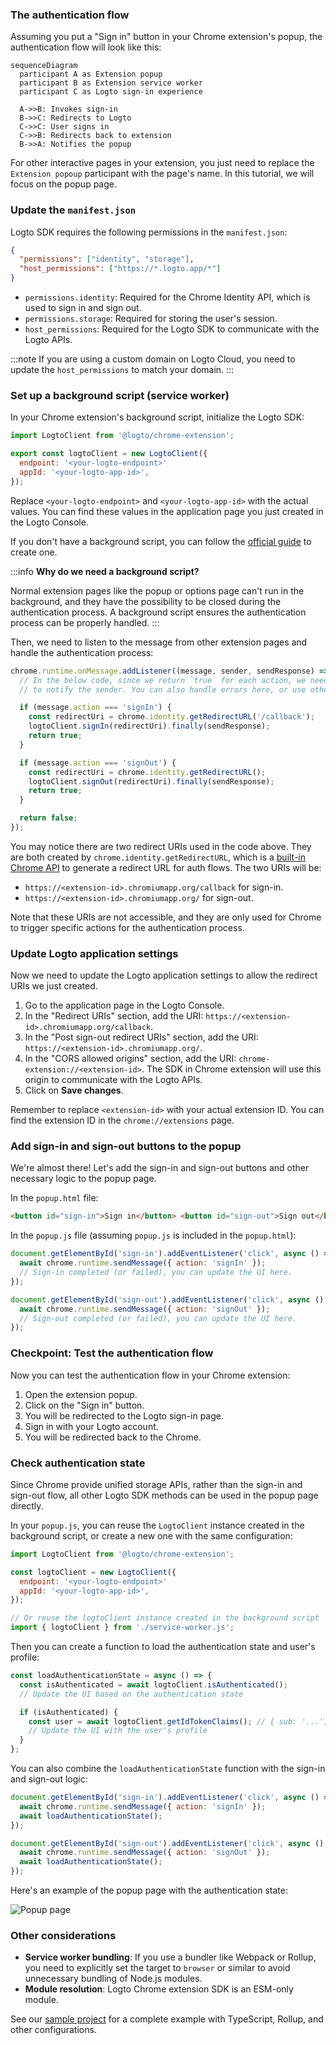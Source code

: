 ### The authentication flow

Assuming you put a "Sign in" button in your Chrome extension's popup, the authentication flow will look like this:

```mermaid
sequenceDiagram
  participant A as Extension popup
  participant B as Extension service worker
  participant C as Logto sign-in experience

  A->>B: Invokes sign-in
  B->>C: Redirects to Logto
  C->>C: User signs in
  C->>B: Redirects back to extension
  B->>A: Notifies the popup
```

For other interactive pages in your extension, you just need to replace the `Extension popoup` participant with the page's name. In this tutorial, we will focus on the popup page.

### Update the `manifest.json`

Logto SDK requires the following permissions in the `manifest.json`:

```json title="manifest.json"
{
  "permissions": ["identity", "storage"],
  "host_permissions": ["https://*.logto.app/*"]
}
```

- `permissions.identity`: Required for the Chrome Identity API, which is used to sign in and sign out.
- `permissions.storage`: Required for storing the user's session.
- `host_permissions`: Required for the Logto SDK to communicate with the Logto APIs.

:::note
If you are using a custom domain on Logto Cloud, you need to update the `host_permissions` to match your domain.
:::

### Set up a background script (service worker)

In your Chrome extension's background script, initialize the Logto SDK:

```js title="service-worker.js"
import LogtoClient from '@logto/chrome-extension';

export const logtoClient = new LogtoClient({
  endpoint: '<your-logto-endpoint>'
  appId: '<your-logto-app-id>',
});
```

Replace `<your-logto-endpoint>` and `<your-logto-app-id>` with the actual values. You can find these values in the application page you just created in the Logto Console.

If you don't have a background script, you can follow the [official guide](https://developer.chrome.com/docs/extensions/develop/concepts/service-workers/basics) to create one.

:::info
**Why do we need a background script?**

Normal extension pages like the popup or options page can't run in the background, and they have the possibility to be closed during the authentication process. A background script ensures the authentication process can be properly handled.
:::

Then, we need to listen to the message from other extension pages and handle the authentication process:

```js title="service-worker.js"
chrome.runtime.onMessage.addListener((message, sender, sendResponse) => {
  // In the below code, since we return `true` for each action, we need to call `sendResponse`
  // to notify the sender. You can also handle errors here, or use other ways to notify the sender.

  if (message.action === 'signIn') {
    const redirectUri = chrome.identity.getRedirectURL('/callback');
    logtoClient.signIn(redirectUri).finally(sendResponse);
    return true;
  }

  if (message.action === 'signOut') {
    const redirectUri = chrome.identity.getRedirectURL();
    logtoClient.signOut(redirectUri).finally(sendResponse);
    return true;
  }

  return false;
});
```

You may notice there are two redirect URIs used in the code above. They are both created by `chrome.identity.getRedirectURL`, which is a [built-in Chrome API](https://developer.chrome.com/docs/extensions/reference/api/identity#method-getRedirectURL) to generate a redirect URL for auth flows. The two URIs will be:

- `https://<extension-id>.chromiumapp.org/callback` for sign-in.
- `https://<extension-id>.chromiumapp.org/` for sign-out.

Note that these URIs are not accessible, and they are only used for Chrome to trigger specific actions for the authentication process.

### Update Logto application settings

Now we need to update the Logto application settings to allow the redirect URIs we just created.

1. Go to the application page in the Logto Console.
2. In the "Redirect URIs" section, add the URI: `https://<extension-id>.chromiumapp.org/callback`.
3. In the "Post sign-out redirect URIs" section, add the URI: `https://<extension-id>.chromiumapp.org/`.
4. In the "CORS allowed origins" section, add the URI: `chrome-extension://<extension-id>`. The SDK in Chrome extension will use this origin to communicate with the Logto APIs.
5. Click on **Save changes**.

Remember to replace `<extension-id>` with your actual extension ID. You can find the extension ID in the `chrome://extensions` page.

### Add sign-in and sign-out buttons to the popup

We're almost there! Let's add the sign-in and sign-out buttons and other necessary logic to the popup page.

In the `popup.html` file:

```html title="popup.html"
<button id="sign-in">Sign in</button> <button id="sign-out">Sign out</button>
```

In the `popup.js` file (assuming `popup.js` is included in the `popup.html`):

```js title="popup.js"
document.getElementById('sign-in').addEventListener('click', async () => {
  await chrome.runtime.sendMessage({ action: 'signIn' });
  // Sign-in completed (or failed), you can update the UI here.
});

document.getElementById('sign-out').addEventListener('click', async () => {
  await chrome.runtime.sendMessage({ action: 'signOut' });
  // Sign-out completed (or failed), you can update the UI here.
});
```

### Checkpoint: Test the authentication flow

Now you can test the authentication flow in your Chrome extension:

1. Open the extension popup.
2. Click on the "Sign in" button.
3. You will be redirected to the Logto sign-in page.
4. Sign in with your Logto account.
5. You will be redirected back to the Chrome.

### Check authentication state

Since Chrome provide unified storage APIs, rather than the sign-in and sign-out flow, all other Logto SDK methods can be used in the popup page directly.

In your `popup.js`, you can reuse the `LogtoClient` instance created in the background script, or create a new one with the same configuration:

```js title="popup.js"
import LogtoClient from '@logto/chrome-extension';

const logtoClient = new LogtoClient({
  endpoint: '<your-logto-endpoint>'
  appId: '<your-logto-app-id>',
});

// Or reuse the logtoClient instance created in the background script
import { logtoClient } from './service-worker.js';
```

Then you can create a function to load the authentication state and user's profile:

```js title="popup.js"
const loadAuthenticationState = async () => {
  const isAuthenticated = await logtoClient.isAuthenticated();
  // Update the UI based on the authentication state

  if (isAuthenticated) {
    const user = await logtoClient.getIdTokenClaims(); // { sub: '...', email: '...', ... }
    // Update the UI with the user's profile
  }
};
```

You can also combine the `loadAuthenticationState` function with the sign-in and sign-out logic:

```js title="popup.js"
document.getElementById('sign-in').addEventListener('click', async () => {
  await chrome.runtime.sendMessage({ action: 'signIn' });
  await loadAuthenticationState();
});

document.getElementById('sign-out').addEventListener('click', async () => {
  await chrome.runtime.sendMessage({ action: 'signOut' });
  await loadAuthenticationState();
});
```

Here's an example of the popup page with the authentication state:

![Popup page](./extension-popup.webp)

### Other considerations

- **Service worker bundling**: If you use a bundler like Webpack or Rollup, you need to explicitly set the target to `browser` or similar to avoid unnecessary bundling of Node.js modules.
- **Module resolution**: Logto Chrome extension SDK is an ESM-only module.

See our [sample project](https://github.com/logto-io/js/tree/HEAD/packages/chrome-extension-sample) for a complete example with TypeScript, Rollup, and other configurations.

